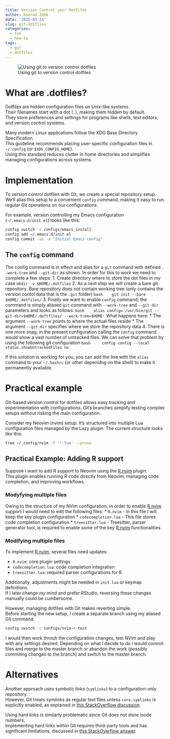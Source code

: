 ```yaml
---
title: Version Control your Dotfiles
author: Konrad Zdeb
date: '2025-03-14'
slug: git-dotfiles
categories:
  - fun
  - how-to
tags:
  - git
  - dotfiles
---
```


![Using git to version control dotfiles](images/imageGitStatus.png)

# What are .dotfiles?

Dotfiles are hidden configuration files on Unix-like systems.  
Their filenames start with a dot (`.`), making them hidden by default.  
They store preferences and settings for programs like shells, text editors, and version control systems.

Many modern Linux applications follow the XDG Base Directory Specification.  
This guideline recommends placing user-specific configuration files in `~/.config` (or `$XDG_CONFIG_HOME`).  
Using this standard reduces clutter in home directories and simplifies managing configurations across systems.

# Implementation

To version control dotfiles with Git, we create a special repository setup.  
We’ll alias this setup to a convenient `config` command, making it easy to run regular Git operations on our configurations.

For example, version controlling my Emacs configuration (`~/.emacs.d/init.el`) looks like this:
```bash
config switch -c configs/emacs_install
config add ~/.emacs.d/init.el
config commit -as -m "Initial Emacs config"
```

## The `config` command

The config command is in effect and alias for a `git` command with defined `--work-tree` and `--git-dir` as shown. In order for this to work we need to complete a few steps:
1. Create directory where to store the dot files in my case `mkdir -v $HOME/.dotfiles`
2. As a next step we will create a bare git repository. Bare repository does not contain working tree (only contains the version contol data that is the `.git` folder)
   ```bash
   git init --bare $HOME/.dotfiles/
   ```
3. Finally we want to enable `config` command; the command is simply aliased `git` command with `--work-tree` and `--git-dir` parameters and looks as follows:
   ```bash
   alias config='/usr/bin/git --git-dir=$HOME/.doftfiles/ --work-tree=$HOME'
   ```
   What happens here:
   * The argument `--work-tree` points to where the actual files reside
   * The argument `--git-dir` specifies where we store the repository data
4. There is one more snag, in the present configuration calling the `config` command would show a vast number of untracked files. We can solve that problem by using the following git configuration
   ```bash
    config config --local status.showUntrackedFiles no
   ```

If this solution is working for you, you can add the line with the `alias` command to your `~/.bashrc` (or other depenidng on the shell) to make it permanently available.

# Practical example

Git-based version control for dotfiles allows easy tracking and experimentation with configurations.
Git’s branches simplify testing complex setups without risking the main configuration.

Consider my Neovim (nvim) setup.
It’s structured into multiple Lua configuration files managed by the Lazy plugin.
The current structure looks like this:

```bash
tree ~/.config/nvim -P '*.lua' --prune
```

## Practical Example: Adding R support

Suppose I want to add R support to Neovim using the [R.nvim](https://github.com/R-nvim/R.nvim) plugin.  
This plugin enables running R code directly from Neovim, managing code completion, and improving workflows.


### Modyfying multiple files 

Owing to the structure of my NVim configuration, in order to enable [R.nvim](https://github.com/R-nvim/R.nvim) support I would need to edit the following files:
* `R.nvim` - in this file I will keep the key plugin configuration
* `codecompletion.lua` - This file stores code completion configuration
* `treesitter.lua` - Treesitter, parser generator tool, is required to enable some of the key [R.nvim](https://github.com/R-nvim/R.nvim) functionalities

### Modifying multiple files

To implement [R.nvim](https://github.com/R-nvim/R.nvim), several files need updates:

* `R.nvim`: core plugin settings
* `codecompletion.lua`: code completion integration
* `treesitter.lua`: required parser configurations for R

Additionally, adjustments might be needed in `init.lua` or keymap definitions.  
If I later change my mind and prefer RStudio, reversing these changes manually could be cumbersome.

However, managing dotfiles with Git makes reverting simple.  
Before starting the new setup, I create a separate branch using my aliased Git command:

```bash
config switch -c configs/nvim-r-test
```

I would then work throuh the configuration changes, test NVim and play with any settings desired. Depending on what I decide to do I would commit files and merge to the master branch or abandon the work (possibly commiting changes to the branch) and switch to the master branch.

# Alternatives

Another approach uses symbolic links (`symlinks`) to a configuration-only repository.  
However, Git treats symlinks as regular text files unless `core.symlinks` is explicitly enabled, as explained in [this StackOverflow discussion](https://stackoverflow.com/q/954560/1655567).

Using hard links is similarly problematic since Git does not store inode numbers.  
Implementing hard links within Git requires third-party tools and has significant limitations, discussed in [this StackOverflow answer](https://stackoverflow.com/a/3731139/1655567).


